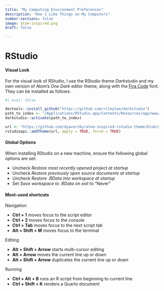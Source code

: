 ```yaml
---
title: "My Computing Environment Preferences"
description: "How I Like Things on My Computers"
number-sections: false
image: atom-inspired.png
draft: false

---
```



# RStudio

#### Visual Look

For the visual look of RStudio, I use the RStudio theme *Darkstudio* and my own version of Atom's *One Dark* editor theme, along with the [Fira Code](https://sourceforge.net/projects/fira-code.mirror/) font. They can be installed as follows:

```r
#| eval: false

devtools::install_github("https://github.com/rileytwo/darkstudio")
path_to_index <- "/Applications/RStudio.app/Contents/Resources/app/www/index.htm"
darkstudio::activate(path_to_index)

url <- "https://github.com/dyavorsky/atom-inspired-rstudio-theme/blob/main/atom_inspired.rstheme"
rstudioapi::addTheme(url, apply = TRUE, force = TRUE)
```


#### Global Options

When installing RStudio on a new machine, ensure the following global options are set:

 - Uncheck *Restore most recently opened project at startup*
 - Uncheck *Restore previously open source documents at startup*
 - Uncheck *Restore .RData into workspace at startup*
 - Set *Save workspace to .RData on exit* to "Never"


#### Most-used shortcuts

Navigation

 - **Ctrl + 1** moves focus to the script editor
 - **Ctrl + 2** moves focus to the console
 - **Ctrl + Tab** moves focus to the next script tab
 - **Alt + Shift + M** moves focus to the terminal

Editing
 
 - **Alt + Shift + Arrow** starts multi-cursor editing
 - **Alt + Arrow** moves the current line up or down
 - **Alt + Shift + Arrow** duplicates the current line up or down
 
Running
 
 - **Ctrl + Alt + B** runs an R script from beginning to current line
 - **Ctrl + Shift + K** renders a Quarto document
 
 

 
 
 
 



